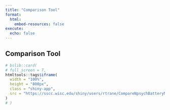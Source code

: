 ```yaml
---
title: "Comparison Tool"
format: 
  html:
    embed-resources: false
execute:
  echo: false
---
```


## Comparison Tool


```r
# bslib::card(
# full_screen = T,
htmltools::tags$iframe(
  width = "100%",
  height = "800px",
  class = "shiny-app",
  src = "https://sscc.wisc.edu/shiny/users/rtrane/CompareNpsychBatteryNorms/"
)
# )
```